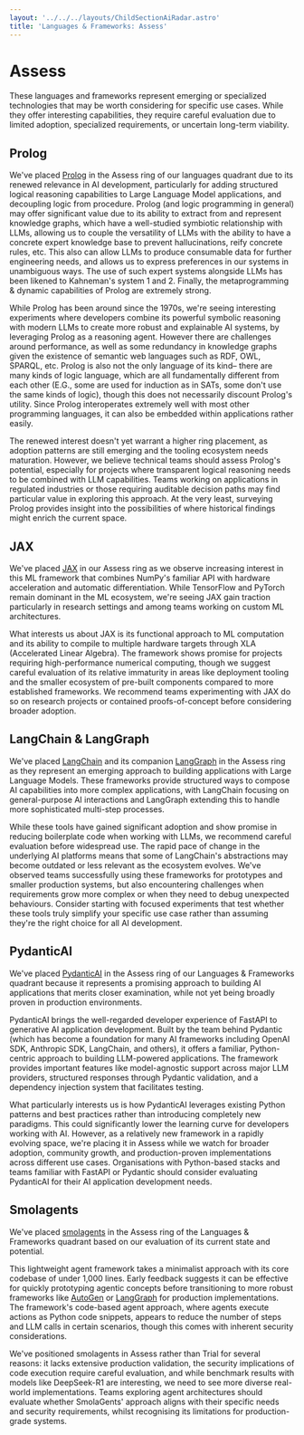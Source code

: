 ```yaml
---
layout: '../../../layouts/ChildSectionAiRadar.astro'
title: 'Languages & Frameworks: Assess'
---
```


# Assess

These languages and frameworks represent emerging or specialized technologies that may be worth considering for specific use cases. While they offer interesting capabilities, they require careful evaluation due to limited adoption, specialized requirements, or uncertain long-term viability.

<div data-radar data-meta='{"label":"Prolog"}' />

## Prolog

We've placed [Prolog](http://www.gprolog.org/) in the Assess ring of our languages quadrant due to its renewed relevance in AI development, particularly for adding structured logical reasoning capabilities to Large Language Model applications, and decoupling logic from procedure. Prolog (and logic programming in general) may offer significant value due to its ability to extract from and represent knowledge graphs, which have a well-studied symbiotic relationship with LLMs, allowing us to couple the versatility of LLMs with the ability to have a concrete expert knowledge base to prevent hallucinations, reify concrete rules, etc. This also can allow LLMs to produce consumable data for further engineering needs, and allows us to express preferences in our systems in unambiguous ways. The use of such expert systems alongside LLMs has been likened to Kahneman's system 1 and 2. Finally, the metaprogramming & dynamic capabilities of Prolog are extremely strong.

While Prolog has been around since the 1970s, we're seeing interesting experiments where developers combine its powerful symbolic reasoning with modern LLMs to create more robust and explainable AI systems, by leveraging Prolog as a reasoning agent. However there are challenges around performance, as well as some redundancy in knowledge graphs given the existence of semantic web languages such as RDF, OWL, SPARQL, etc. Prolog is also not the only language of its kind– there are many kinds of logic language, which are all fundamentally different from each other (E.G., some are used for induction as in SATs, some don't use the same kinds of logic), though this does not necessarily discount Prolog's utility. Since Prolog interoperates extremely well with most other programming languages, it can also be embedded within applications rather easily.

The renewed interest doesn't yet warrant a higher ring placement, as adoption patterns are still emerging and the tooling ecosystem needs maturation. However, we believe technical teams should assess Prolog's potential, especially for projects where transparent logical reasoning needs to be combined with LLM capabilities. Teams working on applications in regulated industries or those requiring auditable decision paths may find particular value in exploring this approach. At the very least, surveying Prolog provides insight into the possibilities of where historical findings might enrich the current space.

<div data-radar data-meta='{"label":"JAX"}' />

## JAX

We've placed [JAX](https://github.com/jax-ml/jax) in our Assess ring as we observe increasing interest in this ML framework that combines NumPy's familiar API with hardware acceleration and automatic differentiation. While TensorFlow and PyTorch remain dominant in the ML ecosystem, we're seeing JAX gain traction particularly in research settings and among teams working on custom ML architectures.

What interests us about JAX is its functional approach to ML computation and its ability to compile to multiple hardware targets through XLA (Accelerated Linear Algebra). The framework shows promise for projects requiring high-performance numerical computing, though we suggest careful evaluation of its relative immaturity in areas like deployment tooling and the smaller ecosystem of pre-built components compared to more established frameworks. We recommend teams experimenting with JAX do so on research projects or contained proofs-of-concept before considering broader adoption.

<div data-radar data-meta='{"label":"LangChain & LangGraph"}' />

## LangChain & LangGraph

We've placed [LangChain](https://www.langchain.com/) and its companion [LangGraph](https://www.langchain.com/langgraph) in the Assess ring as they represent an emerging approach to building applications with Large Language Models. These frameworks provide structured ways to compose AI capabilities into more complex applications, with LangChain focusing on general-purpose AI interactions and LangGraph extending this to handle more sophisticated multi-step processes.

While these tools have gained significant adoption and show promise in reducing boilerplate code when working with LLMs, we recommend careful evaluation before widespread use. The rapid pace of change in the underlying AI platforms means that some of LangChain's abstractions may become outdated or less relevant as the ecosystem evolves. We've observed teams successfully using these frameworks for prototypes and smaller production systems, but also encountering challenges when requirements grow more complex or when they need to debug unexpected behaviours. Consider starting with focused experiments that test whether these tools truly simplify your specific use case rather than assuming they're the right choice for all AI development.

<div data-radar data-meta='{"label":"PydanticAI"}' />

## PydanticAI

We've placed [PydanticAI](https://ai.pydantic.dev/) in the Assess ring of our Languages & Frameworks quadrant because it represents a promising approach to building AI applications that merits closer examination, while not yet being broadly proven in production environments.

PydanticAI brings the well-regarded developer experience of FastAPI to generative AI application development. Built by the team behind Pydantic (which has become a foundation for many AI frameworks including OpenAI SDK, Anthropic SDK, LangChain, and others), it offers a familiar, Python-centric approach to building LLM-powered applications. The framework provides important features like model-agnostic support across major LLM providers, structured responses through Pydantic validation, and a dependency injection system that facilitates testing.

What particularly interests us is how PydanticAI leverages existing Python patterns and best practices rather than introducing completely new paradigms. This could significantly lower the learning curve for developers working with AI. However, as a relatively new framework in a rapidly evolving space, we're placing it in Assess while we watch for broader adoption, community growth, and production-proven implementations across different use cases. Organisations with Python-based stacks and teams familiar with FastAPI or Pydantic should consider evaluating PydanticAI for their AI application development needs.

<div data-radar data-meta='{"label":"Smolagents"}' />

## Smolagents

We've placed [smolagents](https://github.com/huggingface/smolagents) in the Assess ring of the Languages & Frameworks quadrant based on our evaluation of its current state and potential.

This lightweight agent framework takes a minimalist approach with its core codebase of under 1,000 lines. Early feedback suggests it can be effective for quickly prototyping agentic concepts before transitioning to more robust frameworks like [AutoGen](https://opensource.microsoft.com/) or [LangGraph](https://www.langchain.com/langgraph) for production implementations. The framework's code-based agent approach, where agents execute actions as Python code snippets, appears to reduce the number of steps and LLM calls in certain scenarios, though this comes with inherent security considerations.

We've positioned smolagents in Assess rather than Trial for several reasons: it lacks extensive production validation, the security implications of code execution require careful evaluation, and while benchmark results with models like DeepSeek-R1 are interesting, we need to see more diverse real-world implementations. Teams exploring agent architectures should evaluate whether SmolaGents' approach aligns with their specific needs and security requirements, whilst recognising its limitations for production-grade systems.
